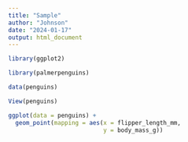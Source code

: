 ```yaml
---
title: "Sample"
author: "Johnson"
date: "2024-01-17"
output: html_document
---
```


```r

library(ggplot2)

library(palmerpenguins)

data(penguins)

View(penguins)
```

```r

ggplot(data = penguins) + 
  geom_point(mapping = aes(x = flipper_length_mm, 
                           y = body_mass_g))
```